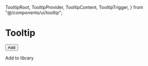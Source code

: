 

  TooltipRoot,
  TooltipProvider,
  TooltipContent,
  TooltipTrigger,
} from "@/components/ui/tooltip";

<Meta title="Tooltip" component={TooltipRoot} />

# Tooltip

<TooltipProvider>
  <TooltipRoot>
    <TooltipTrigger asChild>
      <Button variant="outline" className="rounded-full">
        <Plus className="h-4 w-4" />
        <span className="sr-only">Add</span>
      </Button>
    </TooltipTrigger>
    <TooltipContent>
      <p>Add to library</p>
    </TooltipContent>
  </TooltipRoot>
</TooltipProvider>
